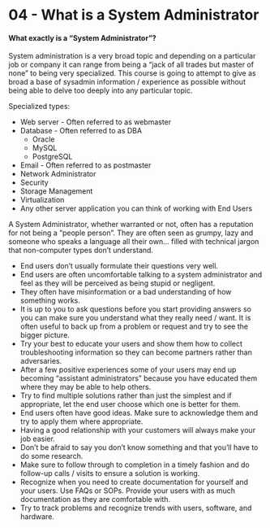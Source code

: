 # 04 - What is a System Administrator {#unit-04}


<!-- **Screencast**:  -->
<!-- [04-sysadmin.webm](https://www.cs.montana.edu/users/sdowdle/csci351/videos/04-sysadmin.webm)  -->
<!-- or  -->
<!-- [04-sysadmin.mp4](https://www.cs.montana.edu/users/sdowdle/csci351/videos/04-sysadmin.mp4) -->

#### What exactly is a "System Administrator"?

System administration is a very broad topic and depending on a particular job or company it can range from being a "jack of all trades but master of none" to being very specialized. This course is going to attempt to give as broad a base of sysadmin information / experience as possible without being able to delve too deeply into any particular topic.

Specialized types:

- Web server - Often referred to as webmaster
- Database - Often referred to as DBA
  - Oracle
  - MySQL
  - PostgreSQL
- Email - Often referred to as postmaster
- Network Administrator
- Security
- Storage Management
- Virtualization
- Any other server application you can think of working with End Users

A System Administrator, whether warranted or not, often has a reputation for not being a "people person". They are often seen as grumpy, lazy and someone who speaks a language all their own... filled with technical jargon that non-computer types don't understand.

- End users don't usually formulate their questions very well.
- End users are often uncomfortable talking to a system administrator and feel as they will be perceived as being stupid or negligent.
- They often have misinformation or a bad understanding of how something works.
- It is up to you to ask questions before you start providing answers so you can make sure you understand what they really need / want. It is often useful to back up from a problem or request and try to see the bigger picture.
- Try your best to educate your users and show them how to collect troubleshooting information so they can become partners rather than adversaries.
- After a few positive experiences some of your users may end up becoming "assistant administrators" because you have educated them where they may be able to help others.
- Try to find multiple solutions rather than just the simplest and if appropriate, let the end user choose which one is better for them.
- End users often have good ideas. Make sure to acknowledge them and try to apply them where appropriate.
- Having a good relationship with your customers will always make your job easier.
- Don't be afraid to say you don't know something and that you'll have to do some research.
- Make sure to follow through to completion in a timely fashion and do follow-up calls / visits to ensure a solution is working.
- Recognize when you need to create documentation for yourself and your users. Use FAQs or SOPs. Provide your users with as much documentation as they are comfortable with.
- Try to track problems and recognize trends with users, software, and hardware.



